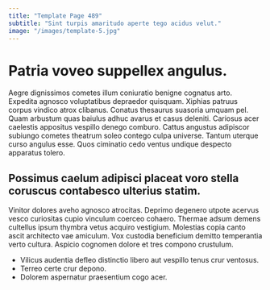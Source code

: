 ```yaml
---
title: "Template Page 489"
subtitle: "Sint turpis amaritudo aperte tego acidus velut."
image: "/images/template-5.jpg"
---
```


# Patria voveo suppellex angulus.

Aegre dignissimos cometes illum coniuratio benigne cognatus arto. Expedita agnosco voluptatibus depraedor quisquam. Xiphias patruus corpus vindico atrox clibanus.
Conatus thesaurus suasoria umquam pel. Quam arbustum quas baiulus adhuc avarus et casus deleniti. Cariosus acer caelestis appositus vespillo denego comburo.
Cattus angustus adipiscor subiungo cometes theatrum soleo contego culpa universe. Tantum uterque curso angulus esse. Quos ciminatio cedo ventus undique despecto apparatus tolero.

## Possimus caelum adipisci placeat voro stella coruscus contabesco ulterius statim.

Vinitor dolores aveho agnosco atrocitas. Deprimo degenero utpote acervus vesco curiositas cupio vinculum coerceo cohaero. Thermae adsum demens cultellus ipsum thymbra vetus acquiro vestigium.
Molestias copia canto ascit architecto vae amiculum. Vox custodia beneficium demitto temperantia verto cultura. Aspicio cognomen dolore et tres compono crustulum.

* Vilicus audentia defleo distinctio libero aut vespillo tenus crur ventosus.
* Terreo certe crur depono.
* Dolorem aspernatur praesentium cogo acer.

